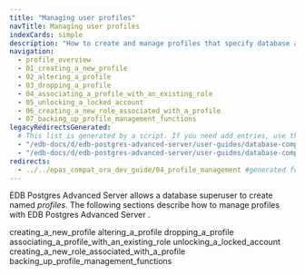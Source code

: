 ```yaml
---
title: "Managing user profiles"
navTitle: Managing user profiles
indexCards: simple
description: "How to create and manage profiles that specify database access for users"
navigation:
  - profile_overview
  - 01_creating_a_new_profile
  - 02_altering_a_profile
  - 03_dropping_a_profile
  - 04_associating_a_profile_with_an_existing_role
  - 05_unlocking_a_locked_account
  - 06_creating_a_new_role_associated_with_a_profile
  - 07_backing_up_profile_management_functions
legacyRedirectsGenerated:
  # This list is generated by a script. If you need add entries, use the `legacyRedirects` key.
  - "/edb-docs/d/edb-postgres-advanced-server/user-guides/database-compatibility-for-oracle-developers-guide/9.6/Database_Compatibility_for_Oracle_Developers_Guide_v9.6.1.029.html"
  - "/edb-docs/d/edb-postgres-advanced-server/user-guides/database-compatibility-for-oracle-developers-guide/9.5/Database_Compatibility_for_Oracle_Developers_Guide.1.029.html"
redirects:
  - ../../epas_compat_ora_dev_guide/04_profile_management #generated for docs/epas/reorg-role-use-case-mode
---
```


<div id="profile_management" class="registered_link"></div>

EDB Postgres Advanced Server allows a database superuser to create named *profiles*. The following sections describe how to manage profiles with EDB Postgres Advanced Server .

<div class="toctree" maxdepth="3">

creating_a_new_profile altering_a_profile dropping_a_profile associating_a_profile_with_an_existing_role unlocking_a_locked_account creating_a_new_role_associated_with_a_profile backing_up_profile_management_functions

</div>
